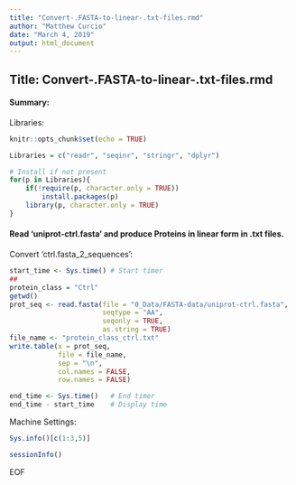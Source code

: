 ```yaml
---
title: "Convert-.FASTA-to-linear-.txt-files.rmd"
author: "Matthew Curcio"
date: "March 4, 2019"
output: html_document
---
```


## Title: Convert-.FASTA-to-linear-.txt-files.rmd

#### Summary: 

Libraries:
```r
knitr::opts_chunk$set(echo = TRUE)

Libraries = c("readr", "seqinr", "stringr", "dplyr")

# Install if not present
for(p in Libraries){
    if(!require(p, character.only = TRUE))
        install.packages(p)
    library(p, character.only = TRUE)
}
```

#### Read 'uniprot-ctrl.fasta' and produce Proteins in linear form in .txt files.

Convert 'ctrl.fasta_2_sequences':
```r

start_time <- Sys.time() # Start timer
##
protein_class = "Ctrl"
getwd()
prot_seq <- read.fasta(file = "0_Data/FASTA-data/uniprot-ctrl.fasta",
                       seqtype = "AA",
                       seqonly = TRUE,
                       as.string = TRUE)
file_name <- "protein_class_ctrl.txt"
write.table(x = prot_seq,
            file = file_name,
            sep = "\n",
            col.names = FALSE,
            row.names = FALSE)

end_time <- Sys.time()   # End timer
end_time - start_time    # Display time
```






Machine Settings:
```r
Sys.info()[c(1:3,5)]
```
```r
sessionInfo()
```
EOF